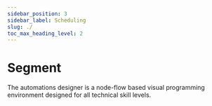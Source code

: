 ```yaml
---
sidebar_position: 3
sidebar_label: Scheduling
slug: ./
toc_max_heading_level: 2
---
```



# Segment

The automations designer is a node-flow based visual programming environment designed for all
technical skill levels.
